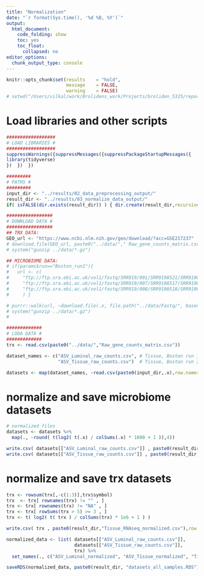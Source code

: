 ```yaml
---
title: "Normalization"
date: "`r format(Sys.time(), '%d %B, %Y')`"
output:
  html_document:
    code_folding: show
    toc: yes
    toc_float:
      collapsed: no
editor_options:
  chunk_output_type: console
---
```


```r
knitr::opts_chunk$set(results    = "hold",
                      message    = FALSE,
                      warning    = FALSE)
# setwd("/Users/vilkal/work/Brolidens_work/Projects/broliden_5325/reports")
```

# Load libraries and other scripts

```r
##################
# LOAD LIBRARIES #
##################
suppressWarnings({suppressMessages({suppressPackageStartupMessages({
library(tidyverse)
})  })  })

#########
# PATHS #
#########
input_dir <- "../results/02_data_preprocessing_output/"
result_dir <- "../results/03_normalize_data_output/"
if( isFALSE(dir.exists(result_dir)) ) { dir.create(result_dir,recursive = TRUE) }

#################
# DOWNLOAD DATA #
#################
## TRX DATA:
GEO_url <- "https://www.ncbi.nlm.nih.gov/geo/download/?acc=GSE217237"
# download.file(GEO_url, paste0("../data/"," Raw_gene_counts_matrix.csv.gz"), method="auto")
# system("gunzip ../data/*.gz")

## MICROBIOME DATA:
# if(params$run=="Boston_run1"){
#   url <- c(
#     "ftp://ftp.sra.ebi.ac.uk/vol1/fastq/SRR919/001/SRR9198521/SRR9198521.fastq.gz",
#     "ftp://ftp.sra.ebi.ac.uk/vol1/fastq/SRR919/007/SRR9198517/SRR9198517.fastq.gz",
#     "ftp://ftp.sra.ebi.ac.uk/vol1/fastq/SRR919/008/SRR9198518/SRR9198518.fastq.gz"
#     ) }

# purrr::walk(url, ~download.file(.x, file.path("../data/Fastq/", basename(.x)), method="auto"))
# system("gunzip ../data/*.gz")
# 

#############
# LODA DATA #
#############
trx <- read.csv(paste0("../data/","Raw_gene_counts_matrix.csv"))

dataset_names <- c("ASV_Luminal_raw_counts.csv", # Tissue, Boston run 1 (108 samples)
                   "ASV_Tissue_raw_counts.csv")  # Tissue, Boston run 2+1 (93 sample)

datasets <- map(dataset_names, ~read.csv(paste0(input_dir,.x),row.names = 1)) %>% set_names(., dataset_names)
```

# normalize and save microbiome datasets

```r
# normalized files
datasets <- datasets %>%
  map(., ~round( t(log2( t(.x) / colSums(.x) * 1000 + 1 )),4))

write.csv( datasets[["ASV_Luminal_raw_counts.csv"]] , paste0(result_dir,"ASV_tissue_normalized.csv"),row.names = T )
write.csv( datasets[["ASV_Tissue_raw_counts.csv"]] , paste0(result_dir,"ASV_luminal_normalized.csv"),row.names = T )
```

# normalize and save trx datasets

```r
trx <- rowsum(trx[,-c(1:3)],trx$symbol)
trx  <- trx[ rownames(trx) != "" , ]
trx <- trx[ rownames(trx) != "NA" , ]
trx <- trx[ rowSums(trx > 5) >= 3 , ]
trx <- t( log2( t( trx ) / colSums(trx) * 1e6 + 1 ) )

write.csv( trx , paste0(result_dir,"Tissue_RNAseq_normalized.csv"),row.names = T )
```

```r
normalized_data <- list( datasets[["ASV_Luminal_raw_counts.csv"]], 
                         datasets[["ASV_Tissue_raw_counts.csv"]], 
                         trx) %>% 
  set_names(., c("ASV_Luminal_normalized", "ASV_Tissue_normalized", "Tissue_RNAseq_V3_normalized"))

saveRDS(normalized_data, paste0(result_dir, "datasets_all_samples.RDS"))
```

